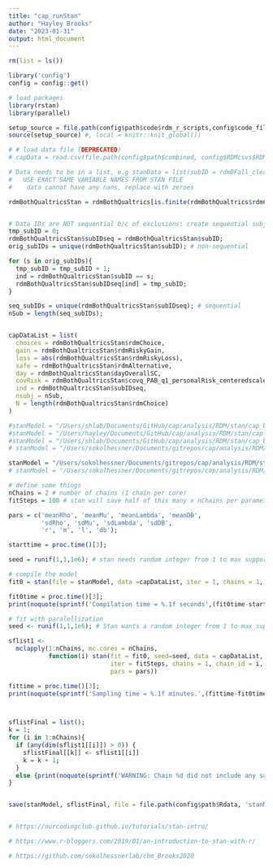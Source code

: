 ```yaml
---
title: "cap_runStan"
author: "Hayley Brooks"
date: "2023-01-31"
output: html_document
---
```


```r
rm(list = ls())

library('config')
config = config::get()

# load packages
library(rstan)
library(parallel)

setup_source = file.path(config$path$code$rdm_r_scripts,config$code_files$rdm_setup_data)
source(setup_source) #, local = knitr::knit_global())

# # load data file (DEPRECATED)
# capData = read.csv(file.path(config$path$combined, config$RDMcsvs$RDMbothTasks_qualtrics))

```

```r

# Data needs to be in a list, e.g stanData = list(subID = rdmDFall_clean$subID, etc)
#   USE EXACT SAME VARIABLE NAMES FROM STAN FILE
#    data cannot have any nans, replace with zeroes

rdmBothQualtricsStan = rdmBothQualtrics[is.finite(rdmBothQualtrics$rdmChoice),]; # remove trials where choice is NA (stan can't handle NAs)


# Data IDs are NOT sequential b/c of exclusions: create sequential subject ID variable
tmp_subID = 0;
rdmBothQualtricsStan$subIDseq = rdmBothQualtricsStan$subID;
orig_subIDs = unique(rdmBothQualtricsStan$subID); # non-sequential

for (s in orig_subIDs){
  tmp_subID = tmp_subID + 1;
  ind = rdmBothQualtricsStan$subID == s;
  rdmBothQualtricsStan$subIDseq[ind] = tmp_subID;
}

seq_subIDs = unique(rdmBothQualtricsStan$subIDseq); # sequential
nSub = length(seq_subIDs);


capDataList = list(
  choices = rdmBothQualtricsStan$rdmChoice,
  gain = rdmBothQualtricsStan$rdmRiskyGain,
  loss = abs(rdmBothQualtricsStan$rdmRiskyLoss),
  safe = rdmBothQualtricsStan$rdmAlternative,
  day = rdmBothQualtricsStan$dayOverallSC,
  covRisk = rdmBothQualtricsStan$covq_PAB_q1_personalRisk_centeredscaledNoNA,
  ind = rdmBothQualtricsStan$subIDseq,
  nsubj = nSub,
  N = length(rdmBothQualtricsStan$rdmChoice)
)

```


```r

#stanModel = "/Users/shlab/Documents/GitHub/cap/analysis/RDM/stan/cap_basic0_rhoMuLambda.stan"
#stanModel = "/Users/hayley/Documents/GitHub/cap/analysis/RDM/stan/cap_model0basic.stan"
#stanModel = "/Users/shlab/Documents/GitHub/cap/analysis/RDM/stan/cap_basic0_rhoMuLambdaDB.stan"
# stanModel = "/Users/sokolhessner/Documents/gitrepos/cap/analysis/RDM/stan/cap_daycovRisk1_rhoMuLambdaDB_rhoChange.stan"

stanModel = "/Users/sokolhessner/Documents/gitrepos/cap/analysis/RDM/stan/cap_basic0_rhoMuLambdaDB_faster.stan"
# stanModel = "/Users/sokolhessner/Documents/gitrepos/cap/analysis/RDM/stan/cap_basic0_rhoMuLambdaDB.stan"

```

```r

# define some things
nChains = 2 # number of chains (1 chain per core)
fitSteps = 100 # stan will save half of this many x nChains per parameter

pars = c('meanRho', 'meanMu', 'meanLambda', 'meanDB',
         'sdRho', 'sdMu', 'sdLambda', 'sdDB',
         'r', 'm', 'l', 'db');

starttime = proc.time()[3];

seed = runif(1,1,1e6); # stan needs random integer from 1 to max supportable

# compile the model
fit0 = stan(file = stanModel, data =capDataList, iter = 1, chains = 1, pars=pars); # this initializes or sets up the model

fit0time = proc.time()[3];
print(noquote(sprintf('Compilation time = %.1f seconds',(fit0time-starttime))));

# fit with paralellization
seed <- runif(1,1,1e6); # Stan wants a random integer from 1 to max supportable

sflist1 <-
  mclapply(1:nChains, mc.cores = nChains,
           function(i) stan(fit = fit0, seed=seed, data = capDataList,
                            iter = fitSteps, chains = 1, chain_id = i,
                            pars = pars))

fittime = proc.time()[3];
print(noquote(sprintf('Sampling time = %.1f minutes.',(fittime-fit0time)/60)))



sflistFinal = list();
k = 1;
for (i in 1:nChains){
  if (any(dim(sflist1[[i]]) > 0)) {
    sflistFinal[[k]] <- sflist1[[i]]
    k = k + 1;
  }
  else {print(noquote(sprintf('WARNING: Chain %d did not include any samples.',i)))}
}


save(stanModel, sflistFinal, file = file.path(config$path$Rdata, 'stanModelOutput/cap_RhoMuLambdaDB_day+covRisk+Rho_%s.Rdata',format(Sys.Date(), format="%Y%m%d")))


```



```r

```




```r
# https://ourcodingclub.github.io/tutorials/stan-intro/

# https://www.r-bloggers.com/2019/01/an-introduction-to-stan-with-r/

# https://github.com/sokolhessnerlab/cbm_Brooks2020
```

